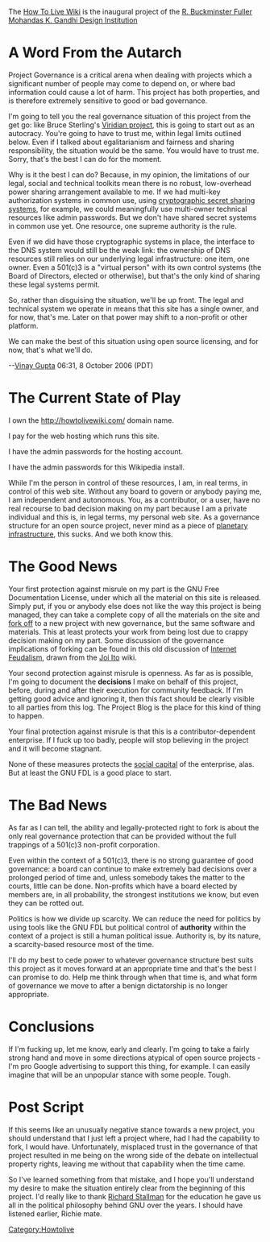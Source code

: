 The [[How To Live Wiki]] is the inaugural project of the [[About the R. Buckminster Fuller Mohandas K. Gandhi Design Institution|R. Buckminster Fuller Mohandas K. Gandhi Design Institution]]

= A Word From the Autarch =
Project Governance is a critical arena when dealing with projects which a significant number of people may come to depend on, or where bad information could cause a lot of harm. This project has both properties, and is therefore extremely sensitive to good or bad governance.

I'm going to tell you the real governance situation of this project from the get go: like Bruce Sterling's [http://viridiandesign.org/ Viridian project], this is going to start out as an autocracy. You're going to have to trust me, within legal limits outlined below. Even if I talked about egalitarianism and fairness and sharing responsibility, the situation would be the same. You would have to trust me. Sorry, that's the best I can do for the moment.

Why is it the best I can do? Because, in my opinion, the limitations of our legal, social and technical toolkits mean there is no robust, low-overhead power sharing arrangement available to me. If we had multi-key authorization systems in common use, using [http://en.wikipedia.org/wiki/Secret_sharing cryptographic secret sharing systems], for example, we could meaningfully use multi-owner technical resources like admin passwords. But we don't have shared secret systems in common use yet. One resource, one supreme authority is the rule.

Even if we did have those cryptographic systems in place, the interface to the DNS system would still be the weak link: the ownership of DNS resources still relies on our underlying legal infrastructure: one item, one owner. Even a 501(c)3 is a "virtual person" with its own control systems (the Board of Directors, elected or otherwise), but that's the only kind of sharing these legal systems permit.

So, rather than disguising the situation, we'll be up front. The legal and technical system we operate in means that this site has a single owner, and for now, that's me. Later on that power may shift to a non-profit or other platform.

We can make the best of this situation using open source licensing, and for now, that's what we'll do.

--[[User:Vinay Gupta|Vinay Gupta]] 06:31, 8 October 2006 (PDT)

= The Current State of Play =
I own the http://howtolivewiki.com/ domain name.

I pay for the web hosting which runs this site.

I have the admin passwords for the hosting account.

I have the admin passwords for this Wikipedia install.

While I'm the person in control of these resources, I am, in real terms, in control of this web site. Without any board to govern or anybody paying me, I am independent and autonomous. You, as a contributor, or a user, have no real recourse to bad decision making on my part because I am a private individual and this is, in legal terms, my personal web site. As a governance structure for an open source project, never mind as a piece of [[planetary infrastructure]], this sucks. And we both know this.

= The Good News =
Your first protection against misrule on my part is the GNU Free Documentation License, under which all the material on this site is released. Simply put, if you or anybody else does not like the way this project is being managed, they can take a complete copy of all the materials on the site and [http://en.wikipedia.org/wiki/Fork_(software_development) fork off] to a new project with new governance, but the same software and materials. This at least protects your work from being lost due to crappy decision making on my part. Some discussion of the governance implications of forking can be found in this old discussion of [[Internet Feudalism]], drawn from the [http://joi.ito.com/ Joi Ito] wiki.

Your second protection against misrule is openness. As far as is possible, I'm going to document the '''decisions''' I make on behalf of this project, before, during and after their execution for community feedback. If I'm getting good advice and ignoring it, then this fact should be clearly visible to all parties from this log. The Project Blog is the place for this kind of thing to happen.

Your final protection against misrule is that this is a contributor-dependent enterprise. If I fuck up too badly, people will stop believing in the project and it will become stagnant.

None of these measures protects the [[social capital]] of the enterprise, alas. But at least the GNU FDL is a good place to start.

= The Bad News =
As far as I can tell, the ability and legally-protected right to fork is about the only real governance protection that can be provided without the full trappings of a 501(c)3 non-profit corporation.

Even within the context of a 501(c)3, there is no strong guarantee of good governance: a board can continue to make extremely bad decisions over a prolonged period of time and, unless somebody takes the matter to the courts, little can be done. Non-profits which have a board elected by members are, in all probability, the strongest institutions we know, but even they can be rotted out.

Politics is how we divide up scarcity. We can reduce the need for politics by using tools like the GNU FDL but political control of '''authority''' within the context of a project is still a human political issue. Authority is, by its nature, a scarcity-based resource most of the time.

I'll do my best to cede power to whatever governance structure best suits this project as it moves forward at an appropriate time and that's the best I can promise to do. Help me think through when that time is, and what form of governance we move to after a benign dictatorship is no longer appropriate.

= Conclusions =
If I'm fucking up, let me know, early and clearly. I'm going to take a fairly strong hand and move in some directions atypical of open source projects - I'm pro Google advertising to support this thing, for example. I can easily imagine that will be an unpopular stance with some people. Tough.

= Post Script =
If this seems like an unusually negative stance towards a new project, you should understand that I just left a project where, had I had the capability to fork, I would have. Unfortunately, misplaced trust in the governance of that project resulted in me being on the wrong side of the debate on intellectual property rights, leaving me without that capability when the time came.

So I've learned something from that mistake, and I hope you'll understand my desire to make the situation entirely clear from the beginning of this project. I'd really like to thank [[Richard Stallman]] for the education he gave us all in the political philosophy behind GNU over the years. I should have listened earlier, Richie mate.

[[Category:Howtolive]]